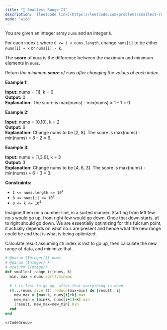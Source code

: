 ```yaml
---
title: "🧀 Smallest Range II"
description: '[leetcode link](https://leetcode.com/problems/smallest-range-ii/description/)'
mode: 'wide'
---
```

<Tabs>
  <Tab title="Question" icon="circle-question" iconType="regular">
    <Card>
      <p>You are given an integer array <code>nums</code> and an integer <code>k</code>.</p>  <p>For each index <code>i</code> where <code>0 &lt;= i &lt; nums.length</code>, change <code>nums[i]</code> to be either <code>nums[i] + k</code> or <code>nums[i] - k</code>.</p>  <p>The <strong>score</strong> of <code>nums</code> is the difference between the maximum and minimum elements in <code>nums</code>.</p>  <p>Return <em>the minimum <strong>score</strong> of </em><code>nums</code><em> after changing the values at each index</em>.</p>   <p><strong class="example">Example 1:</strong></p>   <strong>Input:</strong> nums = [1], k = 0 <br/> <strong>Output:</strong> 0 <br/> <strong>Explanation:</strong> The score is max(nums) - min(nums) = 1 - 1 = 0.   <p><strong class="example">Example 2:</strong></p>   <strong>Input:</strong> nums = [0,10], k = 2 <br/> <strong>Output:</strong> 6 <br/> <strong>Explanation:</strong> Change nums to be [2, 8]. The score is max(nums) - min(nums) = 8 - 2 = 6.   <p><strong class="example">Example 3:</strong></p>   <strong>Input:</strong> nums = [1,3,6], k = 3 <br/> <strong>Output:</strong> 3 <br/> <strong>Explanation:</strong> Change nums to be [4, 6, 3]. The score is max(nums) - min(nums) = 6 - 3 = 3.    <p><strong>Constraints:</strong></p>  <ul>  <li><code>1 &lt;= nums.length &lt;= 10<sup>4</sup></code></li>  <li><code>0 &lt;= nums[i] &lt;= 10<sup>4</sup></code></li>  <li><code>0 &lt;= k &lt;= 10<sup>4</sup></code></li> </ul> 
    </Card>
  </Tab>
  <Tab title="Solution" icon="lightbulb" iconType="regular" >
    <Card>
      Imagine them on a number line, in a sorted manner. Starting from left few no.s would go up, from right few would go down. Once that down starts, all to right should go down. We are essentially optimizing for this fulcrum point, it actually depends on what no.s are present and hence what the new range could be and that is what is being optimized.

Calculate result assuming ith index is last to go up, then calculate the new range of data, and minimize that.
</Card>
  <Expandable title="code">
    <CodeGroup dropdown>
```ruby title="Smallest Range II" lines
# @param {Integer[]} nums
# @param {Integer} k
# @return {Integer}
def smallest_range_ii(nums, k)
  min, max = nums.sort!.minmax  
  
  # i is last to go up, after that everything is down
  (0...(nums.size-1)).reduce(max-min) do |result, i|
    new_max = [max-k, nums[i]+k].max
    new_min = [min+k, nums[i+1]-k].min
    [result, new_max-new_min].min
  end
end
```
    </CodeGroup>
  </Expandable>
  </Tab>
</Tabs>